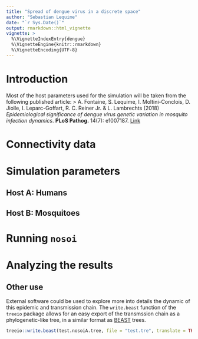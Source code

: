 ```yaml
---
title: "Spread of dengue virus in a discrete space"
author: "Sebastian Lequime"
date: "`r Sys.Date()`"
output: rmarkdown::html_vignette
vignette: >
  %\VignetteIndexEntry{dengue}
  %\VignetteEngine{knitr::rmarkdown}
  %\VignetteEncoding{UTF-8}
---
```


# Introduction

Most of the host parameters used for the simulation will be taken from the following published article:
> A. Fontaine, S. Lequime, I. Moltini-Conclois, D. Jiolle, I. Leparc-Goffart, R. C. Reiner Jr. & L. Lambrechts (2018) *Epidemiological significance of dengue virus genetic variation in mosquito infection dynamics*. **PLoS Pathog.** 14(7): e1007187. [Link](https://journals.plos.org/plospathogens/article?id=10.1371/journal.ppat.1007187)

# Connectivity data

# Simulation parameters

## Host A: Humans

## Host B: Mosquitoes

# Running `nosoi`

# Analyzing the results

## Other use

External software could be used to explore more into details the dynamic of this epidemic and transmission chain. The `write.beast` function of the `treeio` package allows for an easy export of the transmssion chain as a phylogenetic-like tree, in a similar format as [BEAST](https://beast.community/) trees.

```r
treeio::write.beast(test.nosoiA.tree, file = "test.tre", translate = TRUE, tree.name = "UNTITLED")
```
